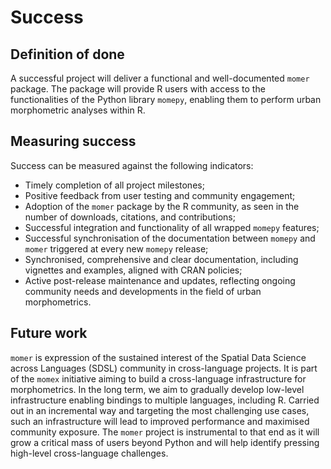 # Success
<!--
Projects should have a definition of done that is measurable, and a
thorough understanding going in of what the risks are to delivery
-->

## Definition of done
<!--
What does success look like?
-->

A successful project will deliver a functional and well-documented `momer`
package. The package will provide R users with access to the functionalities
of the Python library `momepy`, enabling them to perform urban morphometric
analyses within R.

## Measuring success
<!--
How will we know when success is achieved, what markers can we use
along the way
-->

Success can be measured against the following indicators:

- Timely completion of all project milestones;
- Positive feedback from user testing and community engagement;
- Adoption of the `momer` package by the R community, as seen in the
  number of downloads, citations, and contributions;
- Successful integration and functionality of all wrapped `momepy` features;
- Successful synchronisation of the documentation between `momepy` and `momer`
  triggered at every new `momepy` release;
- Synchronised, comprehensive and clear documentation, including vignettes and
  examples, aligned with CRAN policies;
- Active post-release maintenance and updates, reflecting ongoing community
  needs and developments in the field of urban morphometrics.

## Future work
<!--
How could this be extended / developed in the future by yourself
and/or the community in general?
-->

`momer` is expression of the sustained interest of the Spatial Data Science across Languages (SDSL) community in cross-language projects. It is part of the `momex` initiative aiming to build a cross-language infrastructure for morphometrics. In the long term, we aim to gradually develop low-level infrastructure enabling bindings to multiple languages, including R. Carried out in an incremental way and targeting the most challenging use cases, such an infrastructure will lead to improved performance and maximised community exposure. The `momer` project is instrumental to that end as it will grow a critical mass of users beyond Python and will help identify pressing high-level cross-language challenges.


